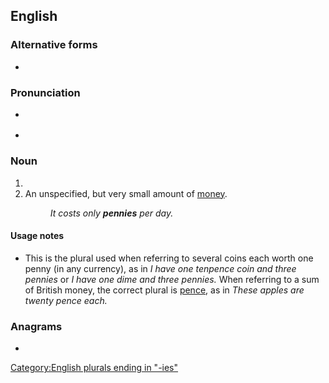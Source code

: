 ==English==

===Alternative forms===
* {{l|en|penies}} {{qualifier|obsolete}}

===Pronunciation===
* {{a|RP}} {{IPA|/ˈpɛnɪz/|lang=en}}
* {{a|UK|US}} {{IPA|/ˈpɛn.iːz/|lang=en}}

===Noun===
{{head|en|noun plural form|g=p}}

# {{plural of|penny|lang=en}}
# An unspecified, but very small amount of [[money]].
#: ''It costs only '''pennies''' per day.''

====Usage notes====
* This is the plural used when referring to several coins each worth one penny (in any currency), as in ''I have one tenpence coin and three pennies'' or ''I have one dime and three pennies.'' When referring to a sum of British money, the correct plural is [[pence]], as in ''These apples are twenty pence each.''

===Anagrams===
* {{anagrams|en|pinenes|pinnees}}

[[Category:English plurals ending in "-ies"]]